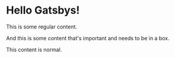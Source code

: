 
# Hello Gatsbys!

This is some regular content.

<Box>
And this is some content that's important
and needs to be in a box.
</Box>

This content is normal.